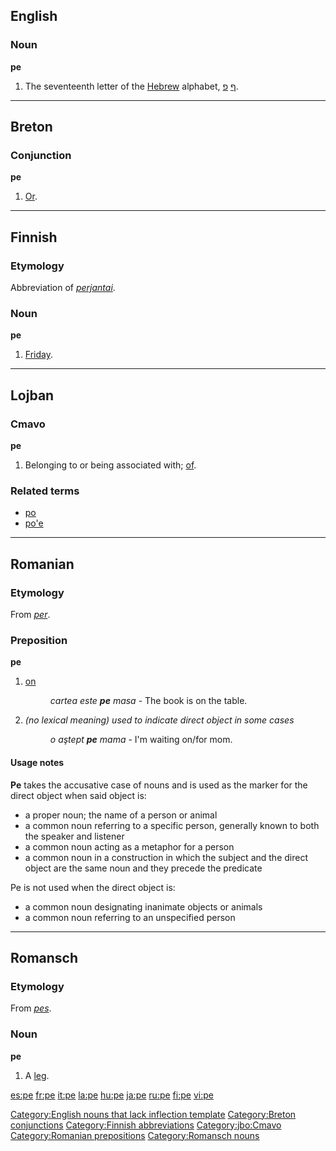 ==English==

===Noun===
'''pe'''

# The seventeenth letter of the [[Hebrew]] alphabet, [[ף]] [[פ]].

[[Category:English nouns that lack inflection template]]

----

==Breton==

===Conjunction===
'''pe'''

# [[or|Or]].

[[Category:Breton conjunctions]]

----

==Finnish==

=== Etymology ===
Abbreviation of ''[[perjantai]]''.

===Noun===
'''pe'''

# [[Friday]].

[[Category:Finnish abbreviations]]

----

==Lojban==

===Cmavo===
'''pe'''

# Belonging to or being associated with; [[of]].

===Related terms===
* [[po#Lojban|po]]
* [[po'e#Lojban|po'e]]

[[Category:jbo:Cmavo]]

----

==Romanian==

===Etymology===
From {{L.|ro}} ''[[per]]''.

===Preposition===
'''pe'''

# [[on]]
#:''cartea este '''pe''' masa'' - The book is on the table.
# ''(no lexical meaning) used to indicate direct object in some cases''
#:''o aştept '''pe''' mama'' - I'm waiting on/for mom.

====Usage notes====
'''Pe''' takes the accusative case of nouns and is used as the marker for the direct object when said object is:
*a proper noun; the name of a person or animal
*a common noun referring to a specific person, generally known to both the speaker and listener
*a common noun acting as a metaphor for a person
*a common noun in a construction in which the subject and the direct object are the same noun and they precede the predicate

Pe is not used when the direct object is:
*a common noun designating inanimate objects or animals
*a common noun referring to an unspecified person
[[Category:Romanian prepositions]]

----

==Romansch==

===Etymology===
From {{L.|rm}} ''[[pes]]''.

===Noun===
'''pe'''

# A [[leg]].

[[Category:Romansch nouns]]

[[es:pe]]
[[fr:pe]]
[[it:pe]]
[[la:pe]]
[[hu:pe]]
[[ja:pe]]
[[ru:pe]]
[[fi:pe]]
[[vi:pe]]